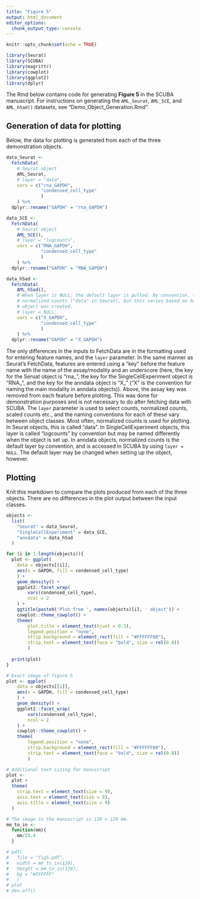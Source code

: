 ```yaml
---
title: "Figure 5"
output: html_document
editor_options: 
  chunk_output_type: console
---
```


```r
knitr::opts_chunk$set(echo = TRUE)
```

```r
library(Seurat)
library(SCUBA)
library(magrittr)
library(cowplot)
library(ggplot2)
library(dplyr)
```

The Rmd below contains code for generating **Figure 5** in the SCUBA manuscript. For instructions on generating the `AML_Seurat`, `AML_SCE`, and `AML_h5ad()` datasets, see "Demo_Object_Generation.Rmd".

## Generation of data for plotting

Below, the data for plotting is generated from each of the three demonstration objects.

```r
data_Seurat <- 
  FetchData(
    # Seurat object
    AML_Seurat,
    # layer = "data",
    vars = c("rna_GAPDH",
             "condensed_cell_type"
             )
    ) %>% 
  dplyr::rename("GAPDH" = "rna_GAPDH")

data_SCE <- 
  FetchData(
    # Seurat object
    AML_SCE(),
    # layer = "logcounts",
    vars = c("RNA_GAPDH",
             "condensed_cell_type"
             )
    ) %>% 
  dplyr::rename("GAPDH" = "RNA_GAPDH")

data_h5ad <- 
  FetchData(
    AML_h5ad(),
    # When layer is NULL, the default layer is pulled. By convention, this is 
    # normalized counts ("data" in Seurat), but this varies based on how the
    # object was created. 
    # layer = NULL,
    vars = c("X_GAPDH",
             "condensed_cell_type"
             )
    ) %>% 
  dplyr::rename("GAPDH" = "X_GAPDH")
```

The only differences in the inputs to FetchData are in the formatting used for entering feature names, and the `layer` parameter. In the same manner as Seurat's FetchData, features are entered using a "key" before the feature name with the name of the assay/modality and an underscore (here, the key for the Seruat object is "rna\_", the key for the SingleCellExperiment object is "RNA\_", and the key for the anndata object is "X\_" ("X" is the convention for naming the main modality in anndata objects)). Above, the assay key was removed from each feature before plotting. This was done for demonstration purposes and is not necessary to do after fetching data with SCUBA. The `layer` parameter is used to select counts, normalized counts, scaled counts etc., and the naming conventions for each of these vary between object classes. Most often, normalized counts is used for plotting. In Seurat objects, this is called "data". In SingleCellExperiment objects, this layer is called "logcounts" by convention but may be named differently when the object is set up. In anndata objects, normalized counts is the default layer by convention, and is accessed in SCUBA by using `layer = NULL`. The default layer may be changed when setting up the object, however. 

## Plotting

Knit this markdown to compare the plots produced from each of the three objects. There are no differences in the plot output between the input classes.

```r
objects <- 
  list(
    "Seurat" = data_Seurat,
    "SingleCellExperiment" = data_SCE,
    "anndata" = data_h5ad
  )

for (i in 1:length(objects)){
  plot <- ggplot(
    data = objects[[i]],
    aes(x = GAPDH, fill = condensed_cell_type)
    ) +
    geom_density() +
    ggplot2::facet_wrap(
        vars(condensed_cell_type),
        ncol = 2
    ) +
    ggtitle(paste0('Plot from ', names(objects)[i], ' object')) +
    cowplot::theme_cowplot() +
    theme(
        plot.title = element_text(hjust = 0.5),
        legend.position = "none", 
        strip.background = element_rect(fill = "#FFFFFF00"),
        strip.text = element_text(face = "bold", size = rel(0.8))
        )
    
  print(plot)
}
```

```r
# Exact image of figure 5 
plot <- ggplot(
    data = objects[[1]],
    aes(x = GAPDH, fill = condensed_cell_type)
    ) +
    geom_density() +
    ggplot2::facet_wrap(
        vars(condensed_cell_type),
        ncol = 2
    ) +
    cowplot::theme_cowplot() +
    theme(
        legend.position = "none", 
        strip.background = element_rect(fill = "#FFFFFF00"),
        strip.text = element_text(face = "bold", size = rel(0.8))
        )

# Additional text sizing for manuscript
plot <-
  plot +
  theme(
    strip.text = element_text(size = 9),
    axis.text = element_text(size = 8),
    axis.title = element_text(size = 9)
  )

# The image in the manuscript is 120 x 120 mm.
mm_to_in <- 
  function(mm){
    mm/25.4
  }

# pdf(
#   file = "fig5.pdf",
#   width = mm_to_in(120),
#   height = mm_to_in(120),
#   bg = "#FFFFFF"
#   )
# plot
# dev.off()
```
